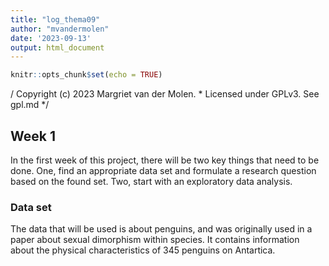 ```yaml
---
title: "log_thema09"
author: "mvandermolen"
date: '2023-09-13'
output: html_document
---
```


```r
knitr::opts_chunk$set(echo = TRUE)
```

/*
* Copyright (c) 2023 Margriet van der Molen.
* Licensed under GPLv3. See gpl.md
*/

## Week 1

In the first week of this project, there will be two key things that need to be done. One, find an appropriate data set and formulate a research question based on the found set. Two, start with an exploratory data analysis.

### Data set

The data that will be used is about penguins, and was originally used in a paper about sexual dimorphism within species\cite{Gorman14}. It contains information about the physical characteristics of 345 penguins on Antartica. 



\newpage

\begin{thebibliography}{9}


\bibitem{Gorman14}
Gorman KB, Williams TD, Fraser WR (2014) \textit{Ecological Sexual Dimorphism and Environmental Variability within a Community of Antarctic Penguins (Genus Pygoscelis). PLoS ONE 9(3): e90081. doi:10.1371/journal.pone.0090081}

\end{thebibliography}


